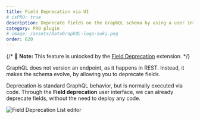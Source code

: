 ```yaml
---
title: Field Deprecation via UI
# isPRO: true
description: Deprecate fields on the GraphQL schema by using a user interface, without the need to deploy any code.
category: PRO plugin
# image: /assets/GatoGraphQL-logo-suki.png
order: 820
---
```


{/* 📣 **Note:** This feature is unlocked by the [Field Deprecation](/extensions/field-deprecation/) extension. */}

GraphQL does not version an endpoint, as it happens in REST. Instead, it makes the schema evolve, by allowing you to deprecate fields.

Deprecation is standard GraphQL behavior, but is normally executed via code. Through the **Field deprecation** user interface, we can already deprecate fields, without the need to deploy any code.

![Field Deprecation List editor](/assets/extensions/upstream-pro/field-deprecation-list.png "Field Deprecation List editor")
